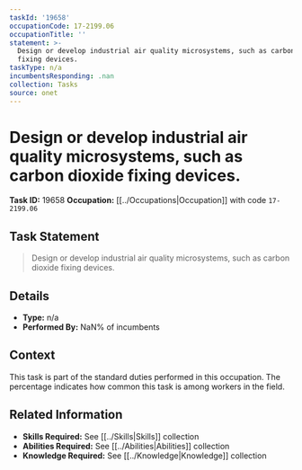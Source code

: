 ```yaml
---
taskId: '19658'
occupationCode: 17-2199.06
occupationTitle: ''
statement: >-
  Design or develop industrial air quality microsystems, such as carbon dioxide
  fixing devices.
taskType: n/a
incumbentsResponding: .nan
collection: Tasks
source: onet
---
```

# Design or develop industrial air quality microsystems, such as carbon dioxide fixing devices.

**Task ID:** 19658
**Occupation:** [[../Occupations|Occupation]] with code `17-2199.06`

## Task Statement

> Design or develop industrial air quality microsystems, such as carbon dioxide fixing devices.

## Details

- **Type:** n/a
- **Performed By:** NaN% of incumbents

## Context

This task is part of the standard duties performed in this occupation. The percentage indicates how common this task is among workers in the field.

## Related Information

- **Skills Required:** See [[../Skills|Skills]] collection
- **Abilities Required:** See [[../Abilities|Abilities]] collection
- **Knowledge Required:** See [[../Knowledge|Knowledge]] collection

